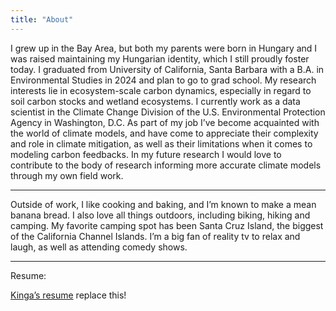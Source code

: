 ```yaml
---
title: "About"
---
```


I grew up in the Bay Area, but both my parents were born in Hungary and I was raised maintaining my Hungarian identity, which I still proudly foster today. I graduated from University of California, Santa Barbara with a B.A. in Environmental Studies in 2024 and plan to go to grad school. My research interests lie in ecosystem-scale carbon dynamics, especially in regard to soil carbon stocks and wetland ecosystems. I currently work as a data scientist in the Climate Change Division of the U.S. Environmental Protection Agency in Washington, D.C. As part of my job I've become acquainted with the world of climate models, and have come to appreciate their complexity and role in climate mitigation, as well as their limitations when it comes to modeling carbon feedbacks. In my future research I would love to contribute to the body of research informing more accurate climate models through my own field work. 

------------------------------------------------------------------------

Outside of work, I like cooking and baking, and I'm known to make a mean banana bread. I also love all things outdoors, including biking, hiking and camping. My favorite camping spot has been Santa Cruz Island, the biggest of the California Channel Islands. I'm a big fan of reality tv to relax and laugh, as well as attending comedy shows.

------------------------------------------------------------------------

Resume:

[Kinga's resume](resume.pdf) replace this!
